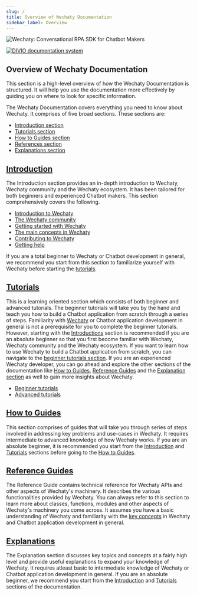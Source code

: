 ```yaml
---
slug: /
title: Overview of Wechaty Documentation
sidebar_label: Overview
---
```


![Wechaty: Conversational RPA SDK for Chatbot Makers](/img/wechaty-logo.svg)

[![DIVIO documentation system](https://img.shields.io/badge/DIVIO-Documentation%20System-blue)](https://documentation.divio.com/)

## Overview of Wechaty Documentation

This section is a high-level overview of how the Wechaty Documentation is structured. It will help you use the documentation more effectively by guiding you on where to look for specific information.

The Wechaty Documentation covers everything you need to know about Wechaty. It comprises of five broad sections. These sections are:

- [Introduction section](#introduction)
- [Tutorials section](tutorials/overview.md)
- [How to Guides section](howto/overview.mdx)
- [References section](reference/overview.mdx)
- [Explanations section](explanation/overview.mdx)

## [Introduction](#introduction)

The Introduction section provides an in-depth introduction to Wechaty, Wechaty community and the Wechaty ecosystem. It has been tailored for both beginners and experienced Chatbot makers. This section comprehensively covers the following.

- [Introduction to Wechaty](#introduction)
- [The Wechaty community](#community)
- [Getting started with Wechaty](#getting-started)
- [The main concepts in Wechaty](#main-concepts)
- [Contributing to Wechaty](#contributing)
- [Getting help](#help)

If you are a total beginner to Wechaty or Chatbot development in general, we recommend you start from this section to familiarize yourself with Wechaty before starting the [tutorials](tutorials/overview.md).

## [Tutorials](tutorials/overview.md)

This is a learning oriented section which consists of both beginner and advanced tutorials. The beginner tutorials will take you by the hand and teach you how to build a Chatbot application from scratch through a series of steps. Familiarity with [Wechaty](/) or Chatbot application development in general is not a prerequisite for you to complete the beginner tutorials. However, starting with the [Introductions](#introduction) section is recommended if you are an absolute beginner so that you first become familiar with Wechaty, Wechaty community and the Wechaty ecosystem. If you want to learn how to use Wechaty to build a Chatbot application from scratch, you can navigate to the [beginner tutorials section](tutorials/overview.md). If you are an experienced Wechaty developer, you can go ahead and explore the other sections of the documentation like [How to Guides](howto/overview.mdx), [Reference Guides](reference/overview.mdx) and the [Explanation section](explanation/overview.mdx) as well to gain more insights about Wechaty.

- [Beginner tutorials](tutorials/overview.md)
- [Advanced tutorials](tutorials/overview.md)

## [How to Guides](howto/overview.mdx)

This section comprises of guides that will take you through series of steps involved in addressing key problems and use-cases in Wechaty. It requires intermediate to advanced knowledge of how Wechaty works. If you are an absolute beginner, it is recommended you start from the [Introduction](#introduction) and [Tutorials](tutorials/overview.md) sections before going to the [How to Guides](howto/overview.mdx).

## [Reference Guides](reference/overview.mdx)

The Reference Guide contains technical reference for Wechaty APIs and other aspects of Wechaty's machinery. It describes the various functionalities provided by Wechaty. You can always refer to this section to learn more about classes, functions, modules and other aspects of Wechaty's machinery you come across. It assumes you have a basic understanding of Wechaty and familiarity with the [key concepts](#main-concepts) in Wechaty and Chatbot application development in general.

## [Explanations](explanation/overview.mdx)

The Explanation section discusses key topics and concepts at a fairly high level and provide useful explanations to expand your knowledge of Wechaty. It requires atleast basic to intermediate knowledge of Wechaty or Chatbot application development in general. If you are an absolute beginner, we recommend you start from the [Introduction](#introduction) and [Tutorials](tutorials/overview.md) sections of the documentation.
